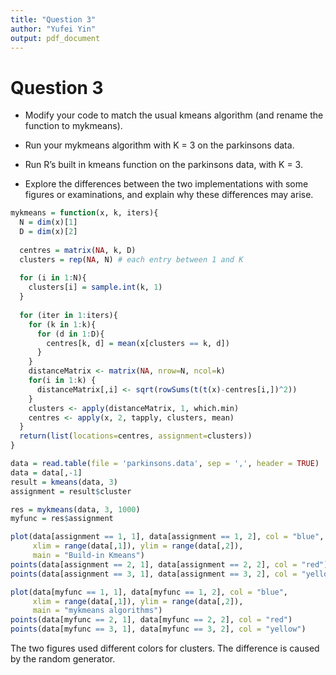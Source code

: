 ---
title: "Question 3"
author: "Yufei Yin"
output: pdf_document
---

# Question 3

* Modify your code to match the usual kmeans algorithm (and rename the function to mykmeans).

* Run your mykmeans algorithm with K = 3 on the parkinsons data.

* Run R's built in kmeans function on the parkinsons data, with K = 3.

* Explore the differences between the two implementations with some figures or examinations, and explain why these differences may arise.

```{r}
mykmeans = function(x, k, iters){
  N = dim(x)[1]
  D = dim(x)[2]
  
  centres = matrix(NA, k, D)
  clusters = rep(NA, N) # each entry between 1 and K
  
  for (i in 1:N){
    clusters[i] = sample.int(k, 1)
  }
  
  for (iter in 1:iters){
    for (k in 1:k){
      for (d in 1:D){
        centres[k, d] = mean(x[clusters == k, d]) 
      }
    }
    distanceMatrix <- matrix(NA, nrow=N, ncol=k)
    for(i in 1:k) {
      distanceMatrix[,i] <- sqrt(rowSums(t(t(x)-centres[i,])^2))
    }
    clusters <- apply(distanceMatrix, 1, which.min)
    centres <- apply(x, 2, tapply, clusters, mean)
  }
  return(list(locations=centres, assignment=clusters))
}
```

```{r}
data = read.table(file = 'parkinsons.data', sep = ',', header = TRUE)
data = data[,-1]
result = kmeans(data, 3)
assignment = result$cluster

res = mykmeans(data, 3, 1000)
myfunc = res$assignment

plot(data[assignment == 1, 1], data[assignment == 1, 2], col = "blue", 
     xlim = range(data[,1]), ylim = range(data[,2]),
     main = "Build-in Kmeans")
points(data[assignment == 2, 1], data[assignment == 2, 2], col = "red")
points(data[assignment == 3, 1], data[assignment == 3, 2], col = "yellow")

plot(data[myfunc == 1, 1], data[myfunc == 1, 2], col = "blue", 
     xlim = range(data[,1]), ylim = range(data[,2]),
     main = "mykmeans algorithms")
points(data[myfunc == 2, 1], data[myfunc == 2, 2], col = "red")
points(data[myfunc == 3, 1], data[myfunc == 3, 2], col = "yellow")
```

\bigskip

The two figures used different colors for clusters. The difference is caused by the random generator.

